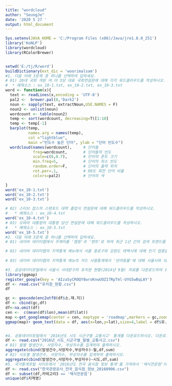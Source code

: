 ---
title: "wordcloud"
author: "SeungJe"
date: '2020 5 27 '
output: html_document
---
```{r}
Sys.setenv(JAVA_HOME = 'C:/Program Files (x86)/Java/jre1.8.0_251')
library('KoNLP')
library(wordcloud)
library(RColorBrewer)


setwd('E:/tj/R/word')
buildDictionary(ext_dic = 'woorimalsam')
#1. 다음 아래 3문제 중 하나를 선택하여 답하세요.
# 01) 20대 국회 개원 여.야 3당 대표 국회연설문에 대해 각각 워드클라우드를 작성하시오.
#  * 예제소스 : ex_10-1.txt, ex_10-2.txt, ex_10-3.txt
word <- function(x){
  text <- readLines(x,encoding = 'UTF-8')
  pal2 <-  brewer.pal(8,'Dark2')
  noun <- sapply(text, extractNoun,USE.NAMES = F)
  noun2 <- unlist(noun)              
  wordcount <- table(noun2)
  temp <- sort(wordcount, decreasing=T)[1:10]
  temp <- temp[-1]                  
  barplot(temp,                     
          names.arg = names(temp),  
          col ="lightblue",         
          main ="빈도수 높은 단어", ylab = "단어 빈도수")
  wordcloud(names(wordcount),     # 단어들
            freq=wordcount,       # 단어들의 빈도 
            scale=c(6,0.7),       # 단어의 폰트 크기
            min.freq=5,           # 단어의 최소 빈도 
            random.order=F,       # 단어의 출력 위치
            rot.per=.1,           # 90도 회전 단어 비율 
            colors=pal2)          # 단어의 색

}
word('ex_10-1.txt')
word('ex_10-2.txt')
word('ex_10-3.txt')

# 02) 스티브 잡스의 스탠포드 대학 졸업식 연설문에 대해 워드클라우드를 작성하시오.
#   * 예제소스 : ex_10-4.txt
word('ex_10-4.txt')
# 03) 오바마 대통령의 대통령 당선 연설문에 대해 워드클라우드를 작성하시오.
#   * 예제소스 : ex_10-5.txt
word('ex_10-5.txt')
#2. 다음 아래 3문제 중 하나를 선택하여 답하세요.
# 01) 네이버 데이터랩에서 주제어를 '캠핑'과 '텐트'로 하여 최근 1년 간의 검색 트렌드를 확인하되, 25세 이상과 30대 소비자를 대상으로 남성과 여성을 각각 구분하고, 그래프에서 어떤 차이가 발견되는지 설명하시오.

# 02) 네이버 데이터랩의 지역통계 메뉴에서 서울 종로구와 강원도 태백시에 대해 인기 업종을 '관광'으로 하여 최근 1년간 검색 트렌드를 비교하시오. 그리고 종로구와 태백시의 그래프에서 어떤 차이가 발견되는지 관찰하시오.
 
# 03) 네이버 데이터랩의 지역통계 메뉴의 카드 사용통계에서 '반려동물'에 대해 서울시와 대전시의 최근 1년간 카드사용 추이를 비교하시오. 그래프에서 어떤 차이가 발견된는지 설명하시오.

#3. 공공데이터포털에서 서울시 서대문구의 유치원 현황(2014년 9월) 자료를 다운로드하여 유치원의 위치를 지도상에 마커로 표시하시오. (유치원 주소를 위도와 경도로 변환하지 못하는 곳도 있는데, 이곳은 마커 표시 대상에서 제외한다.)
library(ggmap)
register_google(key = 'AIzaSyCROQY8wroKnwUOZI7RpTml-UYG5wBqLAY')
df <- read.csv("유치원_현황.csv")
df

gc <- geocode(enc2utf8(df$소.재.지))
df <- cbind(gc,df)
df<-na.omit(df)
cen <-  c(mean(df$lon),mean(df$lat))
map <-get_googlemap(center = cen, maptype = 'roadmap',markers = gc,zoom = 14)
ggmap(map)+ geom_text(data = df, aes(x=lon,y=lat),size=4,label = df$유.치.원.명)


#4. 공동데이터포털에서 '2016년도 시도 시군구별 교통사고' 통계를 다운로드하시오. 다운로드한 파일 중에서'2016년_시도_시군구별_월별_교통사고.csv'에 대해 다음 물음에 답하세요.
df <- read.csv("2016년_시도_시군구별_월별_교통사고.csv")
# 01) 월별 발생건수, 사망자수, 부상자수를 집계하여 출력하시오.
aggregate(cbind(발생건수,사망자수,부상자수)~월,df,sum)
# 02) 시도별 발생건수, 사망자수, 부상자수를 집계하여 출력하시오.
aggregate(cbind(발생건수,사망자수,부상자수)~시도,df,sum)
#5. 국가통계포털 사이트에서 '2016년도 전국 음식점 정보 통계'를 가져와서 '채식전문점'이 위치한 시도를 출력하세요.
df <- read.csv("한국관광공사_전국_음식점_정보_20160906.csv")
df <- subset(df,카테고리3 == '채식전문점')
unique(df$지역명)
```

